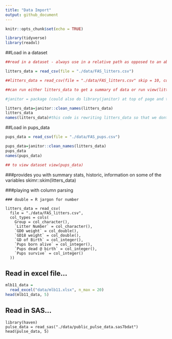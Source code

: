 ```yaml
---
title: "Data Import"
output: github_document
---
```


```r
knitr::opts_chunk$set(echo = TRUE)

library(tidyverse)
library(readxl)
```

##Load in a dataset

```r
##read in a dataset - always use in a relative path as opposed to an absolute path

litters_data = read_csv(file = "./data/FAS_litters.csv") 

##litters_data = read_csv(file = "./data/FAS_litters.csv" skip = 10, col_names = FALSE) ##This will tell R to skip 10 lines of data and it will not assume column variable names. if you want those named, you will have to go in and rename them)  

##can run either litters_data to get a summary of data or run view(litters_data) to get a table view of all data

#janitor = package (could also do library(janitor) at top of page and then do not need to include janitor in the code below. Often he won't load the janitor package as a library, because janitor has other functions with the same names as other libraries (like tidyverse); therefore, to avoid confusing R, did not include (library(janitor)))

litters_data=janitor::clean_names(litters_data) 
litters_data
names(litters_data)#this code is rewriting litters_data so that we dont have duplicate datasets
```

##Load in pups_data
```r
pups_data = read_csv(file = "./data/FAS_pups.csv")

pups_data=janitor::clean_names(litters_data) 
pups_data
names(pups_data)

## to view dataset view(pups_data)
```

###provides you with summary stats, historic, information on some of the variables
skimr::skim(litters_data)  


###playing with column parsing
```
### double = R jargon for number

litters_data = read_csv(
  file = "./data/FAS_litters.csv",
  col_types = cols(
    Group = col_character(),
    `Litter Number` = col_character(),
    `GD0 weight` = col_double(),
    `GD18 weight` = col_double(), 
    `GD of Birth` = col_integer(),
    `Pups born alive` = col_integer(),
    `Pups dead @ birth` = col_integer(),
    `Pups survive` = col_integer()
  ))
```


## Read in excel file...

```r
mlb11_data = 
  read_excel("data/mlb11.xlsx", n_max = 20)
head(mlb11_data, 5)

```

## Read in SAS...
```
library(haven)
pulse_data = read_sas("./data/public_pulse_data.sas7bdat")
head(pulse_data, 5)
```
